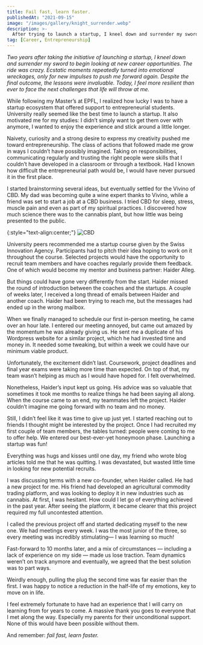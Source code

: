 ```yaml
---
title: Fail fast, learn faster.
publishedAt: "2021-09-15"
image: "/images/gallery/knight_surrender.webp"
description: >-
  After trying to launch a startup, I kneel down and surrender my sword to begin looking at new career opportunities.
tag: [Career, Entrepreneurship]
---
```


_Two years after taking the initiative of launching a startup, I kneel down and surrender my sword to begin looking at new career opportunities. The ride was crazy. Ecstatic moments repeatedly turned into emotional wreckages, only for new impulses to push me forward again. Despite the final outcome, the lessons were invaluable. Today, I feel more resilient than ever to face the next challenges that life will throw at me._

While following my Master’s at EPFL, I realized how lucky I was to have a startup ecosystem that offered support to entrepreneurial students. University really seemed like the best time to launch a startup. It also motivated me for my studies: I didn’t simply want to get them over with anymore, I wanted to enjoy the experience and stick around a little longer.

Naivety, curiosity and a strong desire to express my creativity pushed me toward entrepreneurship. The class of actions that followed made me grow in ways I couldn’t have possibly imagined. Taking on responsibilities, communicating regularly and trusting the right people were skills that I couldn’t have developed in a classroom or through a textbook. Had I known how difficult the entrepreneurial path would be, I would have never pursued it in the first place.

I started brainstorming several ideas, but eventually settled for the Vivino of CBD. My dad was becoming quite a wine expert thanks to Vivino, while a friend was set to start a job at a CBD business. I tried CBD for sleep, stress, muscle pain and even as part of my spiritual practices. I discovered how much science there was to the cannabis plant, but how little was being presented to the public.

{:style="text-align:center;"}
![CBD](https://miro.medium.com/max/1400/0*RapTk4VMeNkn3yNC)

University peers recommended me a startup course given by the Swiss Innovation Agency. Participants had to pitch their idea hoping to work on it throughout the course. Selected projects would have the opportunity to recruit team members and have coaches regularly provide them feedback. One of which would become my mentor and business partner: Haider Alleg.

But things could have gone very differently from the start. Haider missed the round of introduction between the coaches and the startups. A couple of weeks later, I received a long thread of emails between Haider and another coach. Haider had been trying to reach me, but the messages had ended up in the wrong mailbox.

When we finally managed to schedule our first in-person meeting, he came over an hour late. I entered our meeting annoyed, but came out amazed by the momentum he was already giving us. He sent me a duplicate of his Wordpress website for a similar project, which he had invested time and money in. It needed some tweaking, but within a week we could have our minimum viable product.

Unfortunately, the excitement didn’t last. Coursework, project deadlines and final year exams were taking more time than expected. On top of that, my team wasn’t helping as much as I would have hoped for. I felt overwhelmed.

Nonetheless, Haider’s input kept us going. His advice was so valuable that sometimes it took me months to realize things he had been saying all along. When the course came to an end, my teammates left the project. Haider couldn’t imagine me going forward with no team and no money.

Still, I didn’t feel like it was time to give up just yet. I started reaching out to friends I thought might be interested by the project. Once I had recruited my first couple of team members, the tables turned: people were coming to me to offer help. We entered our best-ever-yet honeymoon phase. Launching a startup was fun!

Everything was hugs and kisses until one day, my friend who wrote blog articles told me that he was quitting. I was devastated, but wasted little time in looking for new potential recruits.

I was discussing terms with a new co-founder, when Haider called. He had a new project for me. His friend had developed an agricultural commodity trading platform, and was looking to deploy it in new industries such as cannabis. At first, I was hesitant. How could I let go of everything achieved in the past year. After seeing the platform, it became clearer that this project required my full uncontested attention.

I called the previous project off and started dedicating myself to the new one. We had meetings every week. I was the most junior of the three, so every meeting was incredibly stimulating— I was learning so much!

Fast-forward to 10 months later, and a mix of circumstances — including a lack of experience on my side — made us lose traction. Team dynamics weren’t on track anymore and eventually, we agreed that the best solution was to part ways.

Weirdly enough, pulling the plug the second time was far easier than the first. I was happy to notice a reduction in the half-life of my emotions, key to move on in life.

I feel extremely fortunate to have had an experience that I will carry on learning from for years to come. A massive thank you goes to everyone that I met along the way. Especially my parents for their unconditional support. None of this would have been possible without them.

And remember: _fail fast, learn faster._
